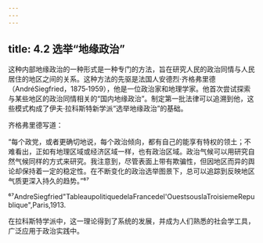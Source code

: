 ```yaml
---
---
---
```

title: 4.2 选举“地缘政治”
---



这种内部地缘政治的一种形式是一种专门的方法，旨在研究人民的政治同情与人民居住的地区之间的关系。这种方法的先驱是法国人安德烈·齐格弗里德（AndréSiegfried，1875‑1959），他是一位政治家和地理学家。他首次尝试探索与某些地区的政治同情相关的“国内地缘政治”。制定第一批法律可以追溯到他，这些模式构成了伊夫·拉科斯特新学派“选举地缘政治”的基础。

齐格弗里德写道：

“每个政党，或者更确切地说，每个政治倾向，都有自己的能享有特权的领土；不难看出，正如有地理区域或经济区域一样，也有政治区域。政治气候可以用研究自然气候同样的方式来研究。我注意到，尽管表面上带有欺骗性，但因地区而异的舆论却保持着一定的稳定性。在不断变化的政治选举图景下，总可以追踪到反映地区气质更深入持久的趋势。”⁶⁷

⁶⁷AndreSiegfried"TableaupolitiquedelaFrancedel'OuestsouslaTroisiemeRepublique",Paris,1913.

在拉科斯特学派中，这一理论得到了系统的发展，并成为人们熟悉的社会学工具，广泛应用于政治实践中。